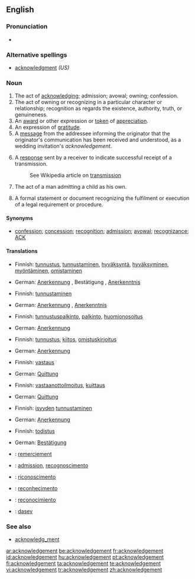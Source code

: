 ==English==

===Pronunciation===
* {{audio|en-us-acknowledgement.ogg|Audio (US)}}

===Alternative spellings===
* [[acknowledgment]] ''(US)''

===Noun===
{{en-noun}}  {{UK}}

# The act of [[acknowledge|acknowledging]]; admission; avowal; owning; confession.
# The act of owning or recognizing in a particular character or relationship; recognition as regards the existence, authority, truth, or genuineness.
# An [[award]] or other expression or [[token]] of [[appreciation]].
# An expression of [[gratitude]].
# A [[message]] from the addressee informing the originator that the originator's communication has been received and understood, as a wedding invitation's ''acknowledgement''.
# {{context|Telecommunications|computing|networking}} A [[response]] sent by a receiver to indicate successful receipt of a transmission.
#: See Wikipedia article on [[w:transmission (telecommunications)|transmission]]
# {{context|law}} The act of a man admitting a child as his own.
# {{context|law}} A formal statement or document recognizing the fulfilment or execution of a legal requirement or procedure.

====Synonyms====
* [[confession]]; [[concession]]; [[recognition]]; [[admission]]; [[avowal]]; [[recognizance]]; [[ACK]]

====Translations====
{{trans-top|act of acknowledging}}
* Finnish: [[tunnustus]], [[tunnustaminen]], [[hyväksyntä]], [[hyväksyminen]], [[myöntäminen]], [[omistaminen]]
{{trans-mid}}
* German: [[Anerkennung]] {{f}}, Bestätigung {{f}}, [[Anerkenntnis]] {{n}}
{{trans-bottom}}

{{trans-top|act of owning or recognizing in a particular character or relationship}}
* Finnish: [[tunnustaminen]]
{{trans-mid}}
* German: [[Anerkennung]] {{f}}, [[Anerkenntnis]] {{n}}
{{trans-bottom}}

{{trans-top|award}}
* Finnish: [[tunnustuspalkinto]], [[palkinto]], [[huomionosoitus]]
{{trans-mid}}
* German: [[Anerkennung]] {{f}}
{{trans-bottom}}

{{trans-top|expression of thanks}}
* Finnish: [[tunnustus]], [[kiitos]], [[omistuskirjoitus]]
{{trans-mid}}
* German: [[Anerkennung]] {{f}}
{{trans-bottom}}

{{trans-top|message informing that the originator's communication has been received and understood}}
* Finnish: [[vastaus]]
{{trans-mid}}
* German: [[Quittung]] {{f}}
{{trans-bottom}}

{{trans-top|indication of a successful receipt of a transmission}}
* Finnish: [[vastaanottoilmoitus]], [[kuittaus]]
{{trans-mid}}
* German: [[Quittung]] {{f}}
{{trans-bottom}}

{{trans-top|act of a man admitting a child as his own}}
* Finnish: [[isyys|isyyden]] [[tunnustaminen]]
{{trans-mid}}
* German: [[Anerkennung]] {{f}}
{{trans-bottom}}

{{trans-top|formal statement or document recognizing the fulfilment or execution of a legal requirement or procedure}}
* Finnish: [[todistus]]
{{trans-mid}}
* German: [[Bestätigung]] {{f}}
{{trans-bottom}}

{{checktrans-top}}
* {{ttbc|French}}: [[remerciement]] {{m}}
* {{ttbc|Interlingua}}: [[admission]], [[recognoscimento]]
{{trans-mid}}
* {{ttbc|Italian}}: [[riconoscimento]] {{m}}
* {{ttbc|Portuguese}}: [[reconhecimento]] {{m}}
* {{ttbc|Spanish}}: [[reconocimiento]] {{m}}
* {{ttbc|Volapük}}: [[dasev]]
{{trans-bottom}}

===See also===
* [[acknowledgment|acknowledg'''_'''ment]]

[[ar:acknowledgement]]
[[be:acknowledgement]]
[[fr:acknowledgement]]
[[id:acknowledgement]]
[[hu:acknowledgement]]
[[pt:acknowledgement]]
[[fi:acknowledgement]]
[[ta:acknowledgement]]
[[te:acknowledgement]]
[[vi:acknowledgement]]
[[tr:acknowledgement]]
[[zh:acknowledgement]]